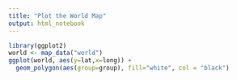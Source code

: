 ```yaml
---
title: "Plot the World Map"
output: html_notebook
---
```



```r
library(ggplot2)
world <- map_data("world")
ggplot(world, aes(y=lat,x=long)) + 
  geom_polygon(aes(group=group), fill="white", col = "black") 
  
```
